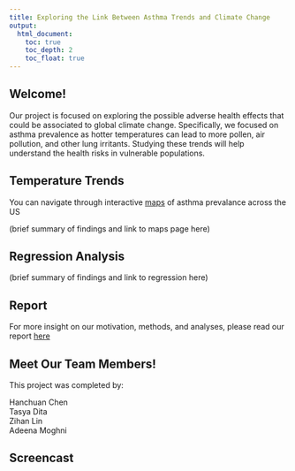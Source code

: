 ```yaml
---
title: Exploring the Link Between Asthma Trends and Climate Change
output: 
  html_document:
    toc: true
    toc_depth: 2
    toc_float: true
---
```


## Welcome!

Our project is focused on exploring the possible adverse health effects that could be associated to global climate change.  Specifically, we focused on asthma prevalence as hotter temperatures can lead to more pollen, air pollution, and other lung irritants. Studying these trends will help understand the health risks in vulnerable populations.


## Temperature Trends

You can navigate through interactive [maps](https://klopez67.shinyapps.io/final_draft/) of asthma prevalance across the US

(brief summary of findings and link to maps page here)

## Regression Analysis

(brief summary of findings and link to regression here)

## Report

For more insight on our motivation, methods, and analyses, please read our report [here](final_report.html)

## Meet Our Team Members!

This project was completed by:

Hanchuan Chen  
Tasya Dita   
Zihan Lin  
Adeena Moghni  
<!-- Kimberly Palaguachi-Lopez   -->

## Screencast


